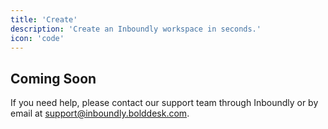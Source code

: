 ```yaml
---
title: 'Create'
description: 'Create an Inboundly workspace in seconds.'
icon: 'code'
---
```


## Coming Soon

If you need help, please contact our support team through Inboundly or by email at support@inboundly.bolddesk.com.